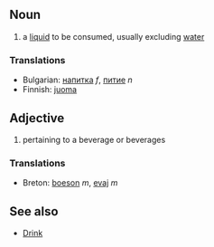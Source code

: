 ==Noun==
# a [[liquid]] to be consumed, usually excluding [[water]]

===Translations===
*Bulgarian: [[напитка]] ''f'', [[питие]] ''n''
*Finnish: [[juoma]]

==Adjective==
# pertaining to a beverage or beverages

===Translations===
*Breton: [[boeson]] ''m'', [[evaj]] ''m''

==See also==

*[[Drink]]